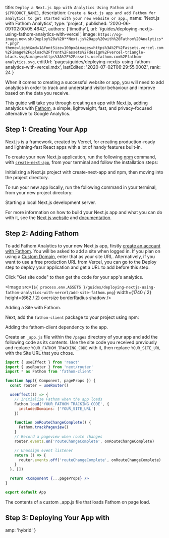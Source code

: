 
  title: `Deploy a Next.js App with Analytics Using Fathom and ${PRODUCT_NAME}`,
  description: `Create a Next.js app and add Fathom for analytics to get started with your new website or app.`,
  name: 'Next.js with Fathom Analytics',
  type: 'project',
  published: '2020-06-09T02:00:05.464Z',
  authors: ['timothy'],
  url: '/guides/deploying-nextjs-using-fathom-analytics-with-vercel',
  image: `https://og-image.now.sh/Deploy%20a%20**Next.js%20app%20with%20Fathom%20Analytics**.png?theme=light&md=1&fontSize=100px&images=https%3A%2F%2Fassets.vercel.com%2Fimage%2Fupload%2Ffront%2Fassets%2Fdesign%2Fvercel-triangle-black.svg&images=https%3A%2F%2Fassets.usefathom.com%2Ffathom-analytics.svg`,
  editUrl:
    'pages/guides/deploying-nextjs-using-fathom-analytics-with-vercel.mdx',
  lastEdited: '2020-07-02T06:29:55.000Z',
  rank: 24
}

When it comes to creating a successful website or app, you will need to add analytics in order to track and understand visitor behaviour and improve based on the data you receive.

This guide will take you through creating an app with [Next.js](https://nextjs.org), adding analytics with [Fathom](https://usefathom.com), a simple, lightweight, fast, and privacy-focused alternative to Google Analytics.

## Step 1: Creating Your App

Next.js is a framework, created by Vercel, for creating production-ready and lightning-fast React apps with a lot of handy features built-in.

To create your new Next.js application, run the following [npm](http://npmjs.com/) command, with [`create-next-app`](https://nextjs.org/blog/create-next-app), from your terminal and follow the installation steps:

<Snippet dark text="npm init next-app my-next-app && cd my-next-app" />
<Caption>Initializing a Next.js project with create-next-app and npm, then moving into the project directory.</Caption>

To run your new app locally, run the following command in your terminal, from your new project directory:

<Snippet dark text="npm run dev" />
<Caption>Starting a local Next.js development server.</Caption>

For more information on how to build your Next.js app and what you can do with it, see the [Next.js website](https://nextjs.org) and [documentation](https://nextjs.org/docs).

## Step 2: Adding Fathom

To add Fathom Analytics to your new Next.js app, firstly [create an account with Fathom](https://app.usefathom.com/register). You will be asked to add a site when logged in. If you plan on using a [Custom Domain](/docs/v2/custom-domains), enter that as your site URL. Alternatively, if you want to use a free production URL from Vercel, you can go to the Deploy step to deploy your application and get a URL to add before this step.

Click "Get site code" to then get the code for your app's analytics.

<Image
  src={`${
    process.env.ASSETS
  }/guides/deploying-nextjs-using-fathom-analytics-with-vercel/add-site-fathom.png`}
  width={1740 / 2}
  height={662 / 2}
  oversize
  borderRadius
  shadow
/>
<Caption>Adding a Site with Fathom.</Caption>

Next, add the `fathom-client` package to your project using npm:

<Snippet dark text="npm install fathom-client" />
<Caption>Adding the <InlineCode>fathom-client</InlineCode> dependency to the app.</Caption>

Create an `_app.js` file within the `/pages` directory of your app and add the following code as its contents. Use the site code you received previously and replace `YOUR_FATHOM_TRACKING_CODE` with it, then replace `YOUR_SITE_URL` with the Site URL that you chose.

```jsx
import { useEffect } from 'react'
import { useRouter } from 'next/router'
import * as Fathom from 'fathom-client'

function App({ Component, pageProps }) {
  const router = useRouter()

  useEffect(() => {
    // Initialize Fathom when the app loads
    Fathom.load('YOUR_FATHOM_TRACKING_CODE', {
      includedDomains: ['YOUR_SITE_URL']
    })

    function onRouteChangeComplete() {
      Fathom.trackPageview()
    }
    // Record a pageview when route changes
    router.events.on('routeChangeComplete', onRouteChangeComplete)

    // Unassign event listener
    return () => {
      router.events.off('routeChangeComplete', onRouteChangeComplete)
    }
  }, [])

  return <Component {...pageProps} />
}

export default App
```

<Caption>
  The contents of a custom <InlineCode>_app.js</InlineCode> file that loads
  Fathom on page load.
</Caption>

## Step 3: Deploying Your App with <ProductName />

<DeploySection meta={meta} />


  amp: 'hybrid'
}
